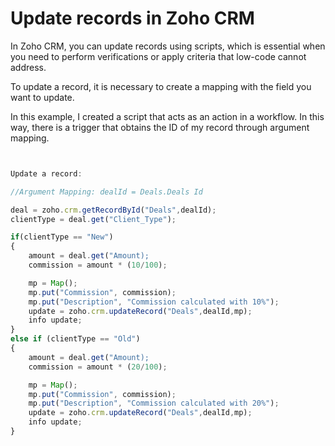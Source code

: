 # Update records in Zoho CRM

In Zoho CRM, you can update records using scripts, which is essential when you need to perform verifications or apply criteria that low-code cannot address.

To update a record, it is necessary to create a mapping with the field you want to update.

In this example, I created a script that acts as an action in a workflow. In this way, there is a trigger that obtains the ID of my record through argument mapping.

```javascript


Update a record:

//Argument Mapping: dealId = Deals.Deals Id

deal = zoho.crm.getRecordById("Deals",dealId);
clientType = deal.get("Client_Type");

if(clientType == "New")
{   
    amount = deal.get("Amount);
	commission = amount * (10/100);

    mp = Map();
	mp.put("Commission", commission);
    mp.put("Description", "Commission calculated with 10%");
	update = zoho.crm.updateRecord("Deals",dealId,mp);
	info update;
}
else if (clientType == "Old")
{
    amount = deal.get("Amount);
	commission = amount * (20/100);

    mp = Map();
	mp.put("Commission", commission);
    mp.put("Description", "Commission calculated with 20%");
	update = zoho.crm.updateRecord("Deals",dealId,mp);
	info update;
}